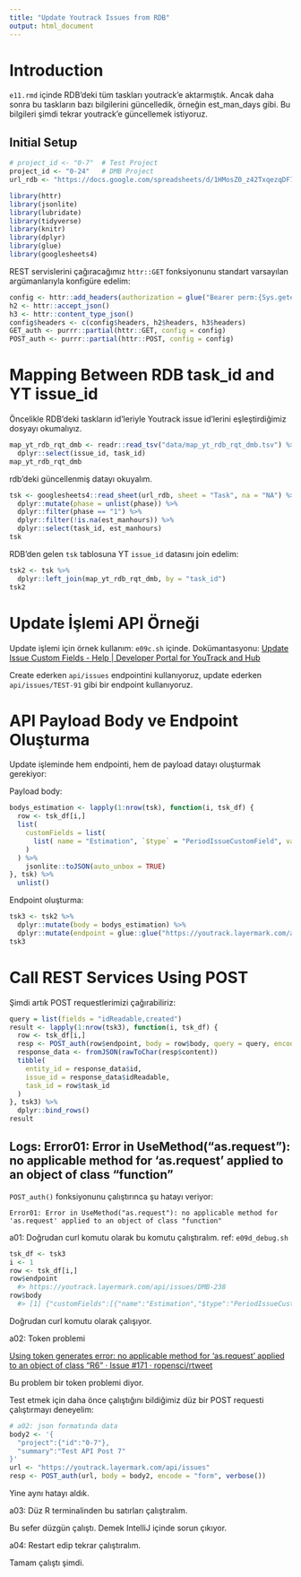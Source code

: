 ```yaml
---
title: "Update Youtrack Issues from RDB"
output: html_document
---
```


# Introduction

`e11.rmd` içinde RDB'deki tüm taskları youtrack'e aktarmıştık. Ancak daha sonra bu taskların bazı bilgilerini güncelledik, örneğin est_man_days gibi. Bu bilgileri şimdi tekrar youtrack'e güncellemek istiyoruz.

## Initial Setup

```r
# project_id <- "0-7"  # Test Project
project_id <- "0-24"   # DMB Project
url_rdb <- "https://docs.google.com/spreadsheets/d/1HMosZ0_z42TxqezqDF7WAozxdu1TNgTs8CMueB5MZdY/edit#gid=0" # dmb
```

```r
library(httr)
library(jsonlite)
library(lubridate)
library(tidyverse)
library(knitr)
library(dplyr)
library(glue)
library(googlesheets4)
```

REST servislerini çağıracağımız `httr::GET` fonksiyonunu standart varsayılan argümanlarıyla konfigüre edelim:

```r
config <- httr::add_headers(authorization = glue("Bearer perm:{Sys.getenv('YOUTRACK_AUTH')}"))
h2 <- httr::accept_json()
h3 <- httr::content_type_json()
config$headers <- c(config$headers, h2$headers, h3$headers)
GET_auth <- purrr::partial(httr::GET, config = config)
POST_auth <- purrr::partial(httr::POST, config = config)
```

# Mapping Between RDB task_id and YT issue_id

Öncelikle RDB'deki taskların id'leriyle Youtrack issue id'lerini eşleştirdiğimiz dosyayı okumalıyız.

```r
map_yt_rdb_rqt_dmb <- readr::read_tsv("data/map_yt_rdb_rqt_dmb.tsv") %>%
  dplyr::select(issue_id, task_id)
map_yt_rdb_rqt_dmb
```

rdb'deki güncellenmiş datayı okuyalım.
```r
tsk <- googlesheets4::read_sheet(url_rdb, sheet = "Task", na = "NA") %>%
  dplyr::mutate(phase = unlist(phase)) %>%
  dplyr::filter(phase == "1") %>%
  dplyr::filter(!is.na(est_manhours)) %>%
  dplyr::select(task_id, est_manhours)
tsk
```

RDB'den gelen `tsk` tablosuna YT `issue_id` datasını join edelim:
```r
tsk2 <- tsk %>%
  dplyr::left_join(map_yt_rdb_rqt_dmb, by = "task_id")
tsk2
```

# Update İşlemi API Örneği

Update işlemi için örnek kullanım: `e09c.sh` içinde. Dokümantasyonu: [Update Issue Custom Fields - Help | Developer Portal for YouTrack and Hub](https://www.jetbrains.com/help/youtrack/devportal/api-how-to-update-custom-fields-values.html)

Create ederken `api/issues` endpointini kullanıyoruz, update ederken `api/issues/TEST-91` gibi bir endpoint kullanıyoruz.

# API Payload Body ve Endpoint Oluşturma

Update işleminde hem endpointi, hem de payload datayı oluşturmak gerekiyor:

Payload body:

```r
bodys_estimation <- lapply(1:nrow(tsk), function(i, tsk_df) {
  row <- tsk_df[i,]
  list(
    customFields = list(
      list( name = "Estimation", `$type` = "PeriodIssueCustomField", value = list( minutes = (row$est_manhours * 60)))
    )
  ) %>%
    jsonlite::toJSON(auto_unbox = TRUE)
}, tsk) %>%
  unlist()
```

Endpoint oluşturma:
```r
tsk3 <- tsk2 %>%
  dplyr::mutate(body = bodys_estimation) %>%
  dplyr::mutate(endpoint = glue::glue("https://youtrack.layermark.com/api/issues/{issue_id}"))
tsk3
```

# Call REST Services Using POST

Şimdi artık POST requestlerimizi çağırabiliriz:

```r
query = list(fields = "idReadable,created")
result <- lapply(1:nrow(tsk3), function(i, tsk_df) {
  row <- tsk_df[i,]
  resp <- POST_auth(row$endpoint, body = row$body, query = query, encode = "form")
  response_data <- fromJSON(rawToChar(resp$content))
  tibble(
    entity_id = response_data$id,
    issue_id = response_data$idReadable,
    task_id = row$task_id
  )
}, tsk3) %>%
  dplyr::bind_rows()
result
```

## Logs: Error01: Error in UseMethod("as.request"): no applicable method for 'as.request' applied to an object of class "function"

`POST_auth()` fonksiyonunu çalıştırınca şu hatayı veriyor:

    Error01: Error in UseMethod("as.request"): no applicable method for 'as.request' applied to an object of class "function"

a01: Doğrudan curl komutu olarak bu komutu çalıştıralım. ref: `e09d_debug.sh`

```r
tsk_df <- tsk3
i <- 1
row <- tsk_df[i,]
row$endpoint
  #> https://youtrack.layermark.com/api/issues/DMB-238
row$body
  #> [1] {"customFields":[{"name":"Estimation","$type":"PeriodIssueCustomField","value":{"minutes":9600}}]}

```

Doğrudan curl komutu olarak çalışıyor.

a02: Token problemi

[Using token generates error: no applicable method for 'as.request' applied to an object of class "R6" · Issue #171 · ropensci/rtweet](https://github.com/ropensci/rtweet/issues/171)

Bu problem bir token problemi diyor.

Test etmek için daha önce çalıştığını bildiğimiz düz bir POST requesti çalıştırmayı deneyelim:

```r
# a02: json formatında data
body2 <- '{
  "project":{"id":"0-7"},
  "summary":"Test API Post 7"
}'
url <- "https://youtrack.layermark.com/api/issues"
resp <- POST_auth(url, body = body2, encode = "form", verbose())
```

Yine aynı hatayı aldık.

a03: Düz R terminalinden bu satırları çalıştıralım.

Bu sefer düzgün çalıştı. Demek IntelliJ içinde sorun çıkıyor.

a04: Restart edip tekrar çalıştıralım.

Tamam çalıştı şimdi.


